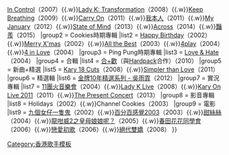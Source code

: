 {{Navbox
|name = 吳雨霏
|title = 吳雨霏
|titlestyle = background:#FFB6C1
|group1 = 個人專輯
|list1 = [[With a Boy Like You]]（2006）{{.w}}[[In Control]]（2007）{{.w}}[[Lady K: Transformation]]（2008）{{.w}}[[Keep Breathing]]（2009）{{.w}}[[Carry On]]（2011）{{.w}}[[我本人]]（2011）{{.w}}[[My January]]（2012）{{.w}}[[State of Mind]]（2013）{{.w}}[[Across]]（2014）{{.w}}[[豔羨]]（2015）
|group2 = Cookies時期專輯
|list2 = [[Happy Birthday (Cookies專輯)|Happy Birthday]]（2002）{{.w}}[[Merry X'mas (Cookies專輯)|Merry X'mas]]（2002）{{.w}}[[All The Best (Cookies專輯)|All the Best]]（2003）{{.w}}[[4play]]（2004）{{.w}}[[4 in Love (專輯)|4 in Love]]（2004）
|group3 = Ping Pung時期專輯
|list3 = [[Love & Hate (Ping Pung專輯)|Love & Hate]]（2004）
|group4 = 合輯
|list4 = [[合+歡]]（與[[Hardpack]]合作）（2010）
|group5 = 新曲+精選
|list5 = [[Kary 18 Cuts]]（2008）{{.w}}[[Simpler than Love]]（2011）
|group6 = 精選輯
|list6 = [[金牌10年精選系列 - 吳雨霏]]（2012）
|group7 = 實況專輯
|list7 = [[11團火音樂會]]（2004）{{.w}}[[Lady K Live]]（2008）{{.w}}[[Kary On Live 2011]]（2011）{{.w}}[[The Present Concert]]（2013）
|group8 = 影音專輯
|list8 = Holidays（2002）{{.w}}Channel Cookies（2003）
|group9 = 電影
|list9 = [[九個女仔一隻鬼]]（2002）{{.w}}[[百分百感覺2003]]（2003）{{.w}}[[甜絲絲]]（2004）{{.w}}[[龍咁威2之皇母娘娘呢？]]（2005）{{.w}}[[春田花花同學會]]（2006）{{.w}}[[戀愛初歌]]（2006）{{.w}}[[絕代雙嬌]]（2008）
}}<noinclude>
[[Category:香港歌手模板]]
</noinclude>